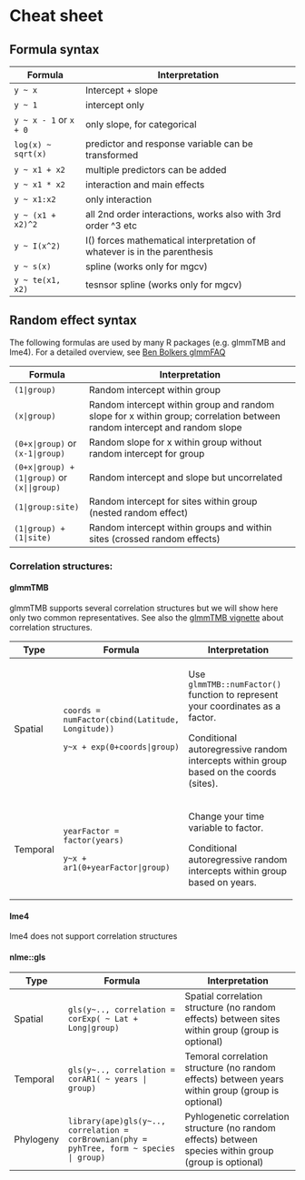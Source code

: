 # Cheat sheet

## Formula syntax

+------------------------+--------------------------------------------------------------------------+
| Formula                | Interpretation                                                           |
+========================+==========================================================================+
| `y ~ x`                | Intercept + slope                                                        |
+------------------------+--------------------------------------------------------------------------+
| `y ~ 1`                | intercept only                                                           |
+------------------------+--------------------------------------------------------------------------+
| `y ~ x - 1` or `x + 0` | only slope, for categorical                                              |
+------------------------+--------------------------------------------------------------------------+
| `log(x) ~ sqrt(x)`     | predictor and response variable can be transformed                       |
+------------------------+--------------------------------------------------------------------------+
| `y ~ x1 + x2`          | multiple predictors can be added                                         |
+------------------------+--------------------------------------------------------------------------+
| `y ~ x1 * x2`          | interaction and main effects                                             |
+------------------------+--------------------------------------------------------------------------+
| `y ~ x1:x2`            | only interaction                                                         |
+------------------------+--------------------------------------------------------------------------+
| `y ~ (x1 + x2)^2`      | all 2nd order interactions, works also with 3rd order \^3 etc            |
+------------------------+--------------------------------------------------------------------------+
| `y ~ I(x^2)`           | I() forces mathematical interpretation of whatever is in the parenthesis |
+------------------------+--------------------------------------------------------------------------+
| `y ~ s(x)`             | spline (works only for mgcv)                                             |
+------------------------+--------------------------------------------------------------------------+
| `y ~ te(x1, x2)`       | tesnsor spline (works only for mgcv)                                     |
+------------------------+--------------------------------------------------------------------------+

## Random effect syntax

The following formulas are used by many R packages (e.g. glmmTMB and lme4). For a detailed overview, see [Ben Bolkers glmmFAQ](https://bbolker.github.io/mixedmodels-misc/glmmFAQ.html#model-specification)

+-------------------------------------------+--------------------------------------------------------------------------------------------------------------------------+
| Formula                                   | Interpretation                                                                                                           |
+===========================================+==========================================================================================================================+
| `(1|group)`                               | Random intercept within group                                                                                            |
+-------------------------------------------+--------------------------------------------------------------------------------------------------------------------------+
| `(x|group)`                               | Random intercept within group and random slope for x within group; correlation between random intercept and random slope |
+-------------------------------------------+--------------------------------------------------------------------------------------------------------------------------+
| `(0+x|group)` or `(x-1|group)`            | Random slope for x within group without random intercept for group                                                       |
+-------------------------------------------+--------------------------------------------------------------------------------------------------------------------------+
| `(0+x|group) + (1|group)` or `(x||group)` | Random intercept and slope but uncorrelated                                                                              |
+-------------------------------------------+--------------------------------------------------------------------------------------------------------------------------+
| `(1|group:site)`                          | Random intercept for sites within group (nested random effect)                                                           |
+-------------------------------------------+--------------------------------------------------------------------------------------------------------------------------+
| `(1|group) + (1|site)`                    | Random intercept within groups and within sites (crossed random effects)                                                 |
+-------------------------------------------+--------------------------------------------------------------------------------------------------------------------------+

### Correlation structures:

#### glmmTMB

glmmTMB supports several correlation structures but we will show here only two common representatives. See also the [glmmTMB vignette](https://cran.r-project.org/web/packages/glmmTMB/vignettes/covstruct.html) about correlation structures.

+----------+--------------------------------------------------+-----------------------------------------------------------------------------------------+
| Type     | Formula                                          | Interpretation                                                                          |
+==========+==================================================+=========================================================================================+
| Spatial  | `coords = numFactor(cbind(Latitude, Longitude))` | Use `glmmTMB::numFactor()` function to represent your coordinates as a factor.          |
|          |                                                  |                                                                                         |
|          | `y~x + exp(0+coords|group)`                      | Conditional autoregressive random intercepts within group based on the coords (sites).  |
+----------+--------------------------------------------------+-----------------------------------------------------------------------------------------+
| Temporal | `yearFactor = factor(years)`                     | Change your time variable to factor.                                                    |
|          |                                                  |                                                                                         |
|          | `y~x + ar1(0+yearFactor|group)`                  | Conditional autoregressive random intercepts within group based on years.               |
+----------+--------------------------------------------------+-----------------------------------------------------------------------------------------+

#### lme4

lme4 does not support correlation structures

#### nlme::gls

+-----------+------------------------------------------------------------------------------------------+---------------------------------------------------------------------------------------------------------+
| Type      | Formula                                                                                  | Interpretation                                                                                          |
+===========+==========================================================================================+=========================================================================================================+
| Spatial   | `gls(y~.., correlation = corExp( ~ Lat + Long|group)`                                    | Spatial correlation structure (no random effects) between sites within group (group is optional)        |
+-----------+------------------------------------------------------------------------------------------+---------------------------------------------------------------------------------------------------------+
| Temporal  | `gls(y~.., correlation = corAR1( ~ years | group)`                                       | Temoral correlation structure (no random effects) between years within group (group is optional)        |
+-----------+------------------------------------------------------------------------------------------+---------------------------------------------------------------------------------------------------------+
| Phylogeny | `library(ape)gls(y~.., correlation = corBrownian(phy = pyhTree, form ~ species | group)` | Pyhlogenetic correlation structure (no random effects) between species within group (group is optional) |
+-----------+------------------------------------------------------------------------------------------+---------------------------------------------------------------------------------------------------------+
